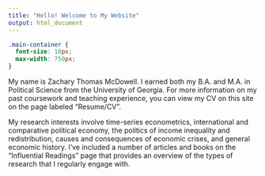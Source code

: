 ```yaml
---
title: "Hello! Welcome to My Website"
output: html_document
---
```


```css
.main-container {
  font-size: 18px;
  max-width: 750px;
}
```

My name is Zachary Thomas McDowell. I earned both my B.A. and M.A. in Political Science from the University of Georgia. For more information on my past coursework and teaching experience, you can view my CV on this site on the page labeled "Resume/CV".

My research interests involve time-series econometrics, international and comparative political economy, the politics of income inequality and redistribution, causes and consequences of economic crises, and general economic history. I've included a number of articles and books on the "Influential Readings" page that provides an overview of the types of research that I regularly engage with.
